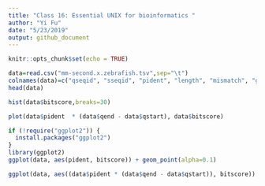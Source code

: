 ```yaml
---
title: "Class 16: Essential UNIX for bioinformatics "
author: "Yi Fu"
date: "5/23/2019"
output: github_document
---
```


```r
knitr::opts_chunk$set(echo = TRUE)
```

```r
data=read.csv("mm-second.x.zebrafish.tsv",sep="\t")
colnames(data)=c("qseqid", "sseqid", "pident", "length", "mismatch", "gapopen", "qstart", "qend", "sstart", "send", "evalue", "bitscore")
head(data)
```

```r
hist(data$bitscore,breaks=30)
```

```r
plot(data$pident  * (data$qend - data$qstart), data$bitscore)
```

```r
if (!require("ggplot2")) {
  install.packages("ggplot2")
}
library(ggplot2)
ggplot(data, aes(pident, bitscore)) + geom_point(alpha=0.1) 
```


```r
ggplot(data, aes((data$pident * (data$qend - data$qstart)), bitscore)) + geom_point(alpha=0.1) + geom_smooth()
```


